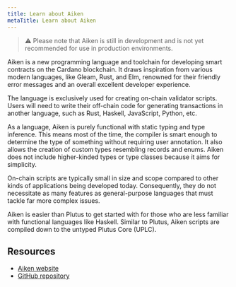 ```yaml
---
title: Learn about Aiken
metaTitle: Learn about Aiken
---
```


> ⚠️ Please note that Aiken is still in development and is not yet recommended for use in production environments.

Aiken is a new programming language and toolchain for developing smart contracts on the Cardano blockchain. It draws inspiration from various modern languages, like Gleam, Rust, and Elm, renowned for their friendly error messages and an overall excellent developer experience.

The language is exclusively used for creating on-chain validator scripts. Users will need to write their off-chain code for generating transactions in another language, such as Rust, Haskell, JavaScript, Python, etc.

As a language, Aiken is purely functional with static typing and type inference. This means most of the time, the compiler is smart enough to determine the type of something without requiring user annotation. It also allows the creation of custom types resembling records and enums. Aiken does not include higher-kinded types or type classes because it aims for simplicity. 

On-chain scripts are typically small in size and scope compared to other kinds of applications being developed today. Consequently, they do not necessitate as many features as general-purpose languages that must tackle far more complex issues.

Aiken is easier than Plutus to get started with for those who are less familiar with functional languages like Haskell. Similar to Plutus, Aiken scripts are compiled down to the untyped Plutus Core (UPLC).

## Resources

- [Aiken website](https://aiken-lang.org) 
- [GitHub repository](https://github.com/aiken-lang/aiken) 



